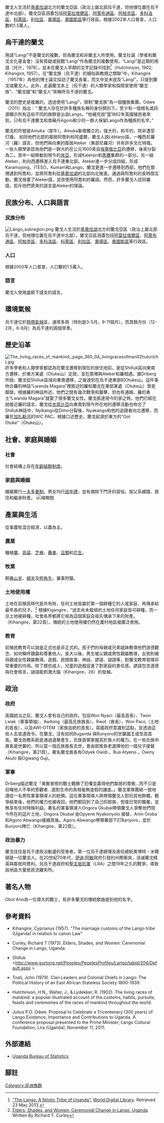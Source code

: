 {{more footnotes|date=2015年9月}}
{{Infobox Ethnic group
|group   = 蘭戈人 ''Lango'' 
|image =[[Image:Lango_subregion.png|thumb]]
|population = 約1.5萬人(2002)
|languages = [[蘭戈語|蘭戈語]]
|religions  =自然崇拜與祖先崇拜
}}


蘭戈人生活於[[基奧加湖|基奧加湖]]北方的蘭戈亞區（政治上屬北部烏干達，但地理位置在烏干達中北部）。蘭戈亞區涵蓋包括[[阿莫拉塔爾區|阿莫拉塔爾區]]、[[阿萊布通區|阿萊布通區]]、[[阿帕克區|阿帕克區]]、[[多科洛區|多科洛區]]、[[科萊區|科萊區]]、[[利拉區|利拉區]]、[[奧揚區|奧揚區]]、[[奧圖凱區|奧圖凱區]]等行政區。根據2002年人口普查，人口數約1.5萬人。

==烏干達的蘭戈==
用語“Langi”不是蘭戈的複數，但為蘭戈和非蘭戈人所使用。蘭戈社論（學者和蘭戈文化基金會）沒有質疑或挑戰“Langi”作為蘭戈的複數使用。“Langi”是近期的用語（托什，1978），並未在蘭戈人早期的文字記錄中找到<ref name="test">[http://www.wdl.org/en/item/7769/ "The Lango: A Nilotic Tribe of Uganda".] {{Wayback|url=http://www.wdl.org/en/item/7769/ |date=20210320155244 }} [[World_Digital_Library|World Digital Library]]. Retrieved 23 May 2013.</ref>（Hutchinson, 1902; Kihangire, 1957）。在“蘭戈族（烏干達）的婚俗與教規之關聯”中，Kihangire（1957年）為他的博士論文採訪了蘭戈長輩，而文中並未提及“Langi”，只提到蘭戈或蘭戈人。此外，走遍蘭戈本土（烏干達）的人類學家和探險家使用“蘭戈族”、“蘭戈國”和“蘭戈人”來稱呼烏干達的蘭戈。

蘭戈的歷史是複雜的，透過使用“Langi”，限制“蘭戈族”為一個種族集團。Odwe（2011）指出：“ 蘭戈人存在於許多種族名稱的身份類別下。至少有一個根名或詞源顯示所有這些不同的族群是出自Lango。“他補充說”當1862年英國殖民者來到，只有烏干達蘭戈和南蘇丹Agoro較少的一群人保留Lango作為種族的名字。”

蘭戈的符號是Amuka（犀牛）。Amuka象徵獨立的，強大的，和平的，除非遭受打擾。
如同他們北部的鄰居阿喬利和阿盧爾，蘭戈人說Lëblaŋo語，一種西尼羅河（羅）語言，但他們與向東的鄰居Ateker（東部尼羅河）共有許多文化特徵。
一些人類學家認為他們是一群大約在公元1600來自[[埃塞俄比亞|埃塞俄比亞]]的遷移，後來分裂為二，其中一組移動到現今的[[肯亞|肯亞]]，形成Kalenjin和[[馬賽|馬賽]]集群的一部分。另一組Ateker，則向西遷移進入烏干達東北部。Ateker進一步分成四組，形成Karamojong，ITESO，Kumam和Lango。蘭戈更進一步遷移到西部，他們在那裡遇到阿喬利，並將阿喬利從[[基奧加湖|基奧加湖]]的北部向北推進。通過與阿喬利的長時間互動，蘭戈捨棄了Ateker語，並改使用阿喬利的羅語。然而，許多蘭戈人認同羅語，拒斥他們原來的語言是Ateker的理論。

==民族分布、人口與語言==
===民族分布===
[[Image:Lango_subregion.png|thumb]]
蘭戈人生活於[[基奧加湖|基奧加湖]]北方的蘭戈亞區（政治上屬北部烏干達，但地理位置在烏干達中北部）。蘭戈亞區涵蓋包括[[阿莫拉塔爾區|阿莫拉塔爾區]]、[[阿萊布通區|阿萊布通區]]、[[阿帕克區|阿帕克區]]、[[多科洛區|多科洛區]]、[[科萊區|科萊區]]、[[利拉區|利拉區]]、[[奧揚區|奧揚區]]、[[奧圖凱區|奧圖凱區]]等行政區。

===人口===
根據2002年人口普查，人口數約1.5萬人。

===語言===
蘭戈人使用盧歐下語支的語言。

==環境氣候==
烏干達位於[[熱帶氣候|熱帶氣候]]區，通常多雨（特別是3-5月，9-11個月），而其餘月份（12-2月，6-8月）為烏干達的兩個旱季。

==歷史沿革==
[[File:The_living_races_of_mankind;_page_360_(IA_livingracesofman02hutcrich).jpg|thumb]]
許多學者和人類學家都認為在蘭戈遷移到現在的居住地前，是從Shilluk區向東南方遷移，於東方某處（Otuke山）定居，並在那裡與Ateker和羅相遇。據Driberg所說，蘭戈從Shilluk區域向東南遷移，之後達到在烏干達東部的Otuke山。這件事吻合羅的神話“Lwanda Magara”裡敘述的羅和蘭戈在東部某處（Otuke山）曾是鄰居。根據羅的神話所述，他們之間有幾次戰爭和襲擊，但也有通婚，羅的勇士“Lwanda Magara”就娶了很多蘭戈女性。蘭戈抵達現今的家之時，他們已經在說接近羅的語言。蘭戈從[[衣索比亞|衣索比亞]]向東南到現今所在地的遷移活動也吻合了Shilluk神話中，Nyikango從Dimo分裂後，Nyakango和他的追隨者向北遷移，而羅在[[加扎勒河|加扎勒河]]的WIC PAC。根據口述歷史，蘭戈起源於東方的“Got Otuke”（Otuke山）。

==社會、家庭與婚姻==
===社會===
社會結構上存在[[年齡結群制度|年齡結群制度]]。
===家庭與婚姻===
婚姻實行[[一夫多妻制|一夫多妻制]]。男女均行[[成年禮|成年禮]]，並有摘除下門牙的習俗。按父系續譜、居住和繼承財產。
[[File:A_woman_suckling_twins,_Lango_people._Wellcome_M0013583.jpg|缩略图]]

==產業與生活==
從事農牧混合經濟，以農為主。
===農業===
種植[[粟|粟]]、[[高粱|高粱]]、[[芝麻|芝麻]]、[[蕎麥|蕎麥]]、[[豆類|豆類]]和[[花生|花生]]。
===牧業===
飼養[[山羊|山羊]]、[[綿羊|綿羊]]及[[短角牛|短角牛]]，兼事狩獵。
===土地使用權===
土地在前殖民時代是共有財，任何土地皆屬於第一個耕種它的人或家庭，再傳承給最年長的兒子。<ref>[http://books.google.es/books?id=pzrywnLP_6IC&pg=PA21&lpg=PA21&dq=%22The+rule+of+inheritance+remains+unchanged+from+that+described+by+Driberg%22&source=bl&ots=_6O_0z8tiD&sig=yDmAjRmTFwXHg8eVI77qfHxuARM&hl=es&sa=X&ei=0KILUt-6GIW27Qa06YHQCg&ved=0CDMQ6AEwAA#v=onepage&q=%22The%20rule%20of%20inheritance%20remains%20unchanged%20from%20that%20described%20by%20Driberg%22&f=false Elders, Shades, and Women: Ceremonial Change in Lango, Uganda] Written By Richard T. Curley </ref> 根據Kigangire，“過去尚未栽培的土地任何家庭皆可耕種，而一旦土地被耕種，社會各界都將它視為這個家庭自祖先傳承下來的財產。（Kihangire，第22頁）。傳統的土地使用權仍然在農村地區被廣泛使用。

===教育===
前殖民教育可以說是正式也是非正式的。孩子們的母親或兄弟姐妹教導他們道德觀念、如何稱呼親屬和尊重他人。長大以後，男生被父親或男性親屬教導，女孩則被母親或女性親屬教導。遊戲、民間故事、神話、諺語、謎語等，對蘭戈教育發揮非常重要的作用。除了模仿成人，兒童的遊戲促進了對家庭的責任感。諺語包含道德與社會格言，謎語能刺激大腦（Kihangire，26）的發展。

==政治==
===政府===
英國統治之前，蘭戈人曾有自己的政府。包括Won Nyaci（最高首長）、Twon Lwak（軍事領袖）、Awitong（最高氏族酋長），Rwot（酋長），Won Paco（土地的首長），以及AWI-OTEM（家族血統的首長）。英國政府意識到這點，並透過這些人去宣達政令。在蘭戈，沒有如同Buganda 與Bunyoro的世襲國王或至高首長。蘭戈政務系統是通過選舉產生，氏族首領掌握高於族人的權力。在一些氏族中酋長是世襲的，所以當一個氏族酋長去世，會由部族長老選擇他的一個兒子接替（Kihangire，第21頁）。著名蘭戈酋長有Odyek Owidi ，Bua Atyeno ，Owiny Akulo 與Ogwang Guji。
===軍事===
Driberg描述蘭戈「勇敢冒險的戰士戰勝了恐懼並贏得他們鄰居的尊敬...而不只是目睹他人不幸的旁觀者...面對生命的真相毫無虛假的謙虛。」蘭戈軍隊團結一致地遵從一名男性軍事領導人的統領。這位軍事領導人將帶領蘭戈人對抗其他群體。戰爭結束後，他們的權力也被收回，他們都回到了自己的部族，恢復日常的職業，並無享有任何特殊利益。著名的軍事領導人Ongora Okubal帶領蘭戈人爭奪他們現今所在的這片土地，Ongora Okubal 由Opyene Nyakonyolo 接替，Arim Oroba 和Agoro Abwango接續其後。Agoro Abwango帶領著部下打Banyoro，並於Bunyoro陣亡（Kihangire，第22頁）。
===政治暴力===
蘭戈往往是烏干達政治動盪的受害者。第一位烏干達總理及兩任總統奧博特・米爾頓是一位蘭戈人。在20世紀70年代，[[伊迪·阿敏|伊迪·阿敏]]政府引發的州際衝突，消滅蘭戈精英與鄰居阿喬利。另烏干達政府和[[聖主抵抗軍|聖主抵抗軍]]（LRA）之間19年之久的戰爭，導致該地區大量居民流離失所。

==著名人物==
Obol Ario為一位偉大的戰士，有許多蘭戈的傳統歌曲提到他的名字。

==參考資料==
*Kihangire, Cyprianus (1957). "The marriage customs of the Lango tribe (Uganda) in relation to canon Law"

*Curley, Richard T (1973). Elders, Shades, and Women: Ceremonial Change in Lango, Uganda.

*Shilluk <http://www.gurtong.net/Peoples/PeoplesProfiles/Lango/tabid/204/Default.aspx {{Wayback|url=http://www.gurtong.net/Peoples/PeoplesProfiles/Lango/tabid/204/Default.aspx |date=20160317192640 }}>

*Tosh, John (1979). Clan Leaders and Colonial Chiefs in Lango: The Political History of an East African Stateless Society 1800-1939.

*Hutchinson, H.N., Walter, J., & Lydekker, R. (1902). The living races of mankind: a popular illustrated account of the customs, habits, pursuits, feasts and ceremonies of the races of mankind throughout the world.

*Julius P.O. Odwe. Proposal to Celebrate a Tricentenary (300 years) of Lango Existence, Importance and Contributions to Uganda. A conference proposal presented to the Prime Minister, Lango Cultural Foundation, Lira (Uganda), November 11, 2011.

==外部連結==
*[http://www.ubos.org Uganda Bureau of Statistics]{{Wayback|url=http://www.ubos.org/ |date=20110406122649 }}


==腳註==

[[Category:非洲族群|Category:非洲族群]]